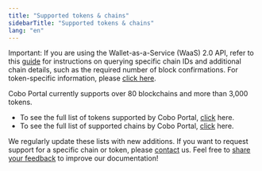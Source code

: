 ```yaml
---
title: "Supported tokens & chains"
sidebarTitle: "Supported tokens & chains"
lang: "en"
---
```


<Note>Important: If you are using the Wallet-as-a-Service (WaaS) 2.0 API, refer to this [guide](https://www.cobo.com/developers/v2/api-references/wallets/list-supported-chains) for instructions on querying specific chain IDs and additional chain details, such as the required number of block confirmations. For token-specific information, please [click here](https://www.cobo.com/developers/v2/api-references/wallets/list-supported-tokens).</Note>

Cobo Portal currently supports over 80 blockchains and more than 3,000 tokens.

- To see the full list of tokens supported by Cobo Portal, [click](https://www.cobo.com/tokens) here.
- To see the full list of supported chains by Cobo Portal, [click](https://www.cobo.com/chains) here.

We regularly update these lists with new additions. If you want to request support for a specific chain or token, please [contact](https://www.cobo.com/contact) us.
<Tip>Feel free to [share your feedback](https://forms.zohopublic.com/cobo/form/DocumentFeedbackForm/formperma/QvLOhxJv1_JMsJ-1dleZ8Itb_7rzN-LtgvsDdxosoVI?referrername=manuals) to improve our documentation!</Tip>